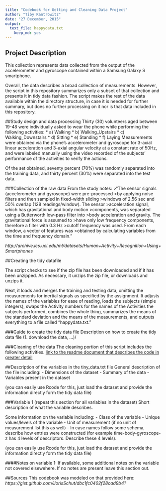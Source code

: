 ```yaml
---
title: "Codebook for Getting and Cleaning Data Project"
author: "Tiby Kantrowitz"
date: "27 December, 2015"
output:
  text_file: happydata.txt
    keep_md: yes
---
```


## Project Description
This collection represents data collected from the output of the accelerometer and gyroscope contained within a Samsung Galaxy S smartphone. 

Overall, the data describes a broad collection of measurements. However, the script in this repository summarizes only a subset of that collection and presents it in tidy data fashion. The script makes the rest of the data available within the directory structure, in case it is needed for further summary, but does no further processing on it nor is that data included in this repository.

##Study design and data processing
Thirty (30) volunteers aged between 19-48 were individually asked to wear the phone while performing the following activities:
  * a) Walking
  * b) Walking_Upstairs
  * c) Walking_Downstairs
  * d) Sitting
  * e) Standing
  * f) Laying
Measurements were obtained via the phone's accelerometer and gyroscope for 3-axial linear acceleration and 3-axial angular velocity at a constant rate of 50Hz, and were labeled manually using the video recorded of the subjects' performance of the activities to verify the actions.

Of the set obtained, seventy percent (70%) was randomly separated into the training data, and thirty percent (30%) were separated into the test data.

###Collection of the raw data
From the study notes: 
>"The sensor signals (accelerometer and gyroscope) were pre-processed >by applying noise filters and then sampled in fixed-width sliding >windows of 2.56 sec and 50% overlap (128 readings/window). The sensor >acceleration signal, which has gravitational and body motion >components, was separated using a Butterworth low-pass filter into >body acceleration and gravity. The gravitational force is assumed to >have only low frequency components, therefore a filter with 0.3 Hz >cutoff frequency was used. From each window, a vector of features was >obtained by calculating variables from the time and frequency domain."

_http://archive.ics.uci.edu/ml/datasets/Human+Activity+Recognition+Using+Smartphones_

##Creating the tidy datafile

The script checks to see if the zip file has been downloaded and if it has been unzipped. As necessary, it unzips the zip file, or downloads and unzips it.

Next, it loads and merges the training and testing data, omitting the measurements for inertial signals as specified by the assignment. It adjusts the names of the variables for ease of reading, loads the subjects (simple integers), swaps the Activity numbers for the names of the Activities the subjects performed, combines the whole thing, summarizes the means of the standard deviation and the means of the measurements, and outputs everything to a file called "happydata.txt."

###Guide to create the tidy data file
Description on how to create the tidy data file (1. download the data, ...)/

###Cleaning of the data
The cleaning portion of this script includes the following activities. [link to the readme document that describes the code in greater detail]()

##Description of the variables in the tiny_data.txt file
General description of the file including:
 - Dimensions of the dataset
 - Summary of the data
 - Variables present in the dataset

(you can easily use Rcode for this, just load the dataset and provide the information directly form the tidy data file)

###Variable 1 (repeat this section for all variables in the dataset)
Short description of what the variable describes.

Some information on the variable including:
 - Class of the variable
 - Unique values/levels of the variable
 - Unit of measurement (if no unit of measurement list this as well)
 - In case names follow some schema, describe how entries were constructed (for example time-body-gyroscope-z has 4 levels of descriptors. Describe these 4 levels). 

(you can easily use Rcode for this, just load the dataset and provide the information directly form the tidy data file)

####Notes on variable 1:
If available, some additional notes on the variable not covered elsewehere. If no notes are present leave this section out.

##Sources
This codebook was modeled on that provided here: _https://gist.github.com/JorisSchut/dbc1fc0402f28cad9b41_

